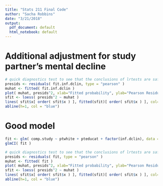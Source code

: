 ```yaml
---
title: "Stats 211 Final Code"
author: "Sacha Robbins"
date: "3/21/2018"
output:
  pdf_document: default
  html_notebook: default
---
```



# Additional adjustment for study partner's mental decline 
```r
# quick diagnostics test to see that the conclusions of lrtests are safe
presids <- residuals( fit.inf.dclin, type = "pearson" )
muhat <- fitted( fit.inf.dclin )
plot( muhat, presids^2, xlab="Fitted probability", ylab="Pearson Residual Squared" )
sfit <- loess( presids^2 ~ muhat )
lines( sfit$x[ order( sfit$x ) ], fitted(sfit)[ order( sfit$x ) ], col="red", lwd=2 )
abline(h=1, col = "blue")
```

# Good model
```r
fit <- glm( comp.study ~ ptwhite + pteducat + factor(inf.dclin), data = studycompletion , family = binomial )
glmCI( fit )

# quick diagnostics test to see that the conclusions of lrtests are safe
presids <- residuals( fit, type = "pearson" )
muhat <- fitted( fit )
plot( muhat, presids^2, xlab="Fitted probability", ylab="Pearson Residual Squared" )
sfit <- loess( presids^2 ~ muhat )
lines( sfit$x[ order( sfit$x ) ], fitted(sfit)[ order( sfit$x ) ], col="red", lwd=2 )
abline(h=1, col = "blue")
```











